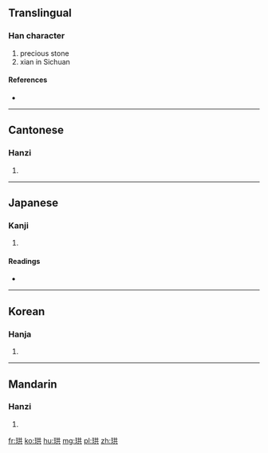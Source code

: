==Translingual==

===Han character===
{{Han char|rn=96|rad=玉|as=06|sn=10|four=1418<sub>1</sub>|canj=一土廿金 (MGTC)}}

# precious stone
# xian in Sichuan

====References====
* {{Han ref|kx=0730.190|dkj=20945|dj=1142.050|hdz=21110.010|uh=73D9|ud=29657|bh=D2AC|bd=53932}}

----

==Cantonese==

===Hanzi===
{{yue-hanzi|jyut=|y=gung2}}

# {{defn|lang=yue|sort=玉06}}

----

==Japanese==

===Kanji===
{{ja-kanji|grade=|rs=玉06}}

# {{defn|lang=ja|sort=玉06}}

====Readings====
* {{ja-readings|on=[[きょう]] (kyō), [[こう]] (kō)|kun=}}

----

==Korean==

===Hanja===
{{ko-hanja|hangeul=공|eumhun=|rv=gong|mr=kong|y=kong}}

# {{defn|lang=ko|sort=玉06}}

----

==Mandarin==

===Hanzi===
{{cmn-hanzi|pin=[[gǒng]] ([[gong3]])|wg=kung<sup>3</sup>}}

# {{defn|lang=cmn|sort=玉06}}

[[fr:珙]]
[[ko:珙]]
[[hu:珙]]
[[mg:珙]]
[[pl:珙]]
[[zh:珙]]